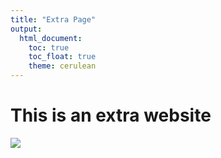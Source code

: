 ---
title: "Extra Page"
output: 
  html_document:
    toc: true
    toc_float: true
    theme: cerulean
---

# This is an extra website

![](images/super-bongo.gif)